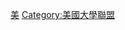 <noinclude>{{NoteTA
|1=zh-cn:诺维奇大学; zh-tw:威爾猛軍校;
|2=zh-cn:弗吉尼亚军事学院; zh-tw:維吉尼亞軍校;zh-hk:維珍尼亞軍事學院
|3=zh-cn:要塞军校; zh-tw:色岱爾軍校;
|4=zh-cn:马里昂军事学院; zh-tw:馬里昂軍校;
|5=zh-cn:佐治亚军事学院; zh-tw:喬治亞軍校;
}}
</noinclude>
{{Navbox
| name   = Association of Military Colleges and Schools of the United States
| title = <font color="white">美国军事院校协会（AMCSUS）</font>
| state = {{{state|autocollapse}}}
| listclass = hlist
| titlestyle = color: #ffffff; background-color: #003c7a;
| groupstyle = color: #ffffff; background-color: #003c7a; text-align: center;

| group1 = [[美国高级军事院校|<font color="white">高级学院</font>]]
| list1 = 
{{Navbox subgroup
   | groupstyle = color: #ffffff; background-color: #003c7a; text-align: center;
   | group1 = 州立
   | list1  = 
* {{Link-en|要塞军校|The Citadel, The Military College of South Carolina}}
* {{Link-en|德克萨斯州A&M大学学员团|Texas A&M University Corps of Cadets}}
* {{Link-en|北佐治亚大学|University of North Georgia}}
* [[弗吉尼亚军事学院]]
* {{Link-en|维吉尼亚理工学员团|Virginia Tech Corps of Cadets}}

   | group2 = 私立
   | list2  = 
* {{Link-en|诺维奇大学|Norwich University}}
* {{Link-en|弗吉尼亚女子领导能力学院|Mary Baldwin University}}
  }}
| group2 = [[美国军事初级学院|<font color="white">初级学院</font>]]
| list2  = 
{{Navbox subgroup
  | groupstyle = color: #ffffff; background-color: #003c7a; text-align: center;
  | group6 = 州立
  | list6  = 
* [[佐治亚军事学院]]
* [[马里昂军事学院]]
* {{Link-en|新墨西哥军校|New Mexico Military Institute}}
  | group7 = 私立
  | list7  = 
* {{Link-en|弗吉谷军校|Valley Forge Military Academy and College}}
  }}

| group3 = [[高中|<font color="white">高中</font>]]
| list3  = 
* {{Link-en|法格拉特海军上将学院|Admiral Farragut Academy}}
* 美利坚军校
* {{Link-en|陆军和海军学院|Army and Navy Academy}}
* {{Link-en|本笃会大学预科|Benedictine College Preparatory}}
* {{Link-en|卡姆登军校|Camden Military Academy}}
* {{Link-en|卡森朗军校|Carson Long Military Academy}}
* {{Link-en|卡尔弗学院|Culver Academies}}
* {{Link-en|费什伯恩军校|Fishburne Military School}}
* {{Link-en|佛罗里达预备学院|Florida Preparatory Academy}}
* {{Link-en|福尔克联合军校|Fork Union Military Academy}}
* {{Link-en|哈格雷夫军校|Hargrave Military Academy}}
* {{Link-en|豪军校|Howe Military Academy}}
* {{Link-en|莱曼瓦尔德军校|Lyman Ward Military Academy}}
* {{Link-en|陆战队军校|Marine Military Academy}}
* {{Link-en|马萨努腾军校|Massanutten Military Academy}}
* {{Link-en|密苏里军校|Missouri Military Academy}}
* {{Link-en|纽约军校|New York Military Academy}}
* 北谷军校
* {{Link-en|橡树岭军校|Oak Ridge Military Academy}}
* {{Link-en|兰多夫梅肯学院|Randolph-Macon Academy}}
* {{Link-en|河滨军校|Riverside Military Academy}}
* {{Link-en|圣托马斯学院|Saint Thomas Academy}}
* {{Link-en|圣凯瑟琳学院|St. Catherine's Academy}}
* {{Link-en|圣约翰军校|St. John's Military School}}
* {{Link-en|圣约翰西北军校|St. John's Northwestern Military Academy}}
* {{Link-en|德克萨斯军校|TMI — The Episcopal School of Texas}}
* {{Link-en|罗伯特兰学院|Robert Land Academy}}（加拿大）

}}<includeonly>{{main other|[[Category:美国军事院校协会]]}}</includeonly><noinclude>
{{collapsible option}}
[[Category:教育模板|美]]
[[Category:美國大學聯盟]]
</noinclude>